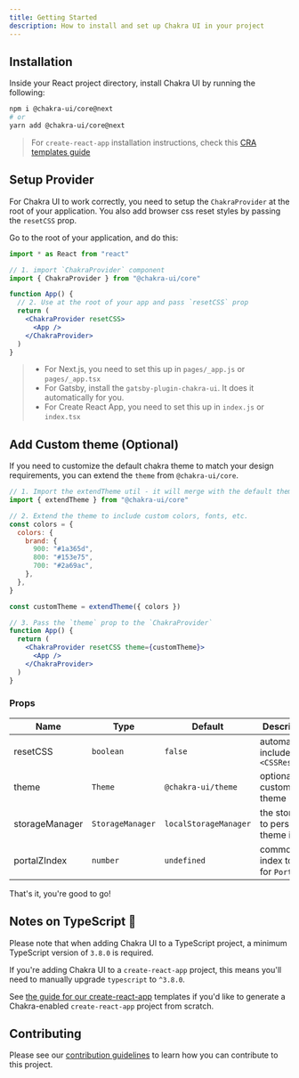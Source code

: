 ```yaml
---
title: Getting Started
description: How to install and set up Chakra UI in your project
---
```


## Installation

Inside your React project directory, install Chakra UI by running the following:

```bash
npm i @chakra-ui/core@next
# or
yarn add @chakra-ui/core@next
```

> For `create-react-app` installation instructions, check this
> [CRA templates guide](/guides/integrations/with-cra)

<carbon-ad></carbon-ad>

## Setup Provider

For Chakra UI to work correctly, you need to setup the `ChakraProvider` at the
root of your application. You also add browser css reset styles by passing the
`resetCSS` prop.

Go to the root of your application, and do this:

```jsx live=false
import * as React from "react"

// 1. import `ChakraProvider` component
import { ChakraProvider } from "@chakra-ui/core"

function App() {
  // 2. Use at the root of your app and pass `resetCSS` prop
  return (
    <ChakraProvider resetCSS>
      <App />
    </ChakraProvider>
  )
}
```

> - For Next.js, you need to set this up in `pages/_app.js` or `pages/_app.tsx`
> - For Gatsby, install the `gatsby-plugin-chakra-ui`. It does it automatically
>   for you.
> - For Create React App, you need to set this up in `index.js` or `index.tsx`

## Add Custom theme (Optional)

If you need to customize the default chakra theme to match your design
requirements, you can extend the `theme` from `@chakra-ui/core`.

```jsx live=false
// 1. Import the extendTheme util - it will merge with the default theme
import { extendTheme } from "@chakra-ui/core"

// 2. Extend the theme to include custom colors, fonts, etc.
const colors = {
  colors: {
    brand: {
      900: "#1a365d",
      800: "#153e75",
      700: "#2a69ac",
    },
  },
}

const customTheme = extendTheme({ colors })

// 3. Pass the `theme` prop to the `ChakraProvider`
function App() {
  return (
    <ChakraProvider resetCSS theme={customTheme}>
      <App />
    </ChakraProvider>
  )
}
```

### Props

| Name           | Type             | Default               | Description                           |
| -------------- | ---------------- | --------------------- | ------------------------------------- |
| resetCSS       | `boolean`        | `false`               | automatically includes `<CSSReset />` |
| theme          | `Theme`          | `@chakra-ui/theme`    | optional custom theme                 |
| storageManager | `StorageManager` | `localStorageManager` | the storage to persist the theme in   |
| portalZIndex   | `number`         | `undefined`           | common z-index to use for `Portal`    |

That's it, you're good to go!

## Notes on TypeScript 🚨

Please note that when adding Chakra UI to a TypeScript project, a minimum
TypeScript version of `3.8.0` is required.

If you're adding Chakra UI to a `create-react-app` project, this means you'll
need to manually upgrade `typescript` to `^3.8.0`.

See [the guide for our create-react-app](/guides/integrations/with-cra)
templates if you'd like to generate a Chakra-enabled `create-react-app` project
from scratch.

## Contributing

Please see our [contribution guidelines](/docs/contributing) to learn how you
can contribute to this project.
